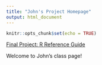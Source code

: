 ```yaml
---
title: "John's Project Homepage"
output: html_document
---
```


```r
knitr::opts_chunk$set(echo = TRUE)
```

[Final Project: R Reference Guide](final_R_reference.html)

Welcome to John's class page! 
